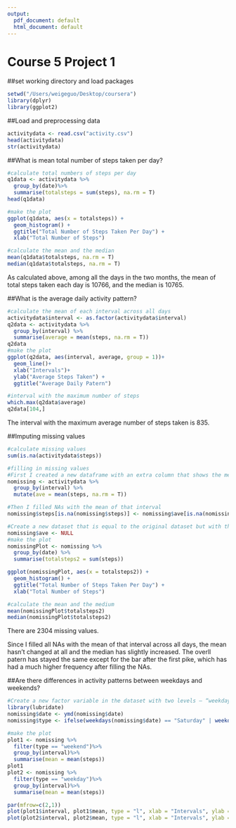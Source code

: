 ```yaml
---
output:
  pdf_document: default
  html_document: default
---
```

Course 5 Project 1
====================

##set working directory and load packages
```r
setwd("/Users/weigeguo/Desktop/coursera")
library(dplyr)
library(ggplot2)
```

##Load and preprocessing data
```r
activitydata <- read.csv("activity.csv")
head(activitydata)
str(activitydata)
```

##What is mean total number of steps taken per day?
```r
#calculate total numbers of steps per day
q1data <- activitydata %>%
  group_by(date)%>%
  summarise(totalsteps = sum(steps), na.rm = T)
head(q1data)

#make the plot
ggplot(q1data, aes(x = totalsteps)) +
  geom_histogram() +
  ggtitle("Total Number of Steps Taken Per Day") +
  xlab("Total Number of Steps")

#calculate the mean and the median
mean(q1data$totalsteps, na.rm = T)
median(q1data$totalsteps, na.rm = T)
```

As calculated above, among all the days in the two months, the mean of total steps taken each day is 10766, and the median is 10765. 

##What is the average daily activity pattern?
```r
#calculate the mean of each interval across all days
activitydata$interval <- as.factor(activitydata$interval)
q2data <- activitydata %>%
  group_by(interval) %>%
  summarise(average = mean(steps, na.rm = T))
q2data
#make the plot
ggplot(q2data, aes(interval, average, group = 1))+
  geom_line()+
  xlab("Intervals")+
  ylab("Average Steps Taken") +
  ggtitle("Average Daily Patern")

#interval with the maximum number of steps
which.max(q2data$average)
q2data[104,]
```

The interval with the maximum average number of steps taken is 835.

##Imputing missing values
```r
#calculate missing values
sum(is.na(activitydata$steps))

#filling in missing values
#First I created a new dataframe with an extra column that shows the mean of that interval
nomissing <- activitydata %>%
  group_by(interval) %>%
  mutate(ave = mean(steps, na.rm = T))

#Then I filled NAs with the mean of that interval
nomissing$steps[is.na(nomissing$steps)] <- nomissing$ave[is.na(nomissing$steps)]

#Create a new dataset that is equal to the original dataset but with the missing data filled in.
nomissing$ave <- NULL
#make the plot
nomissingPlot <- nomissing %>%
  group_by(date) %>%
  summarise(totalsteps2 = sum(steps))

ggplot(nomissingPlot, aes(x = totalsteps2)) +
  geom_histogram() +
  ggtitle("Total Number of Steps Taken Per Day") +
  xlab("Total Number of Steps")

#calculate the mean and the medium
mean(nomissingPlot$totalsteps2)
median(nomissingPlot$totalsteps2)
```

There are 2304 missing values.

Since I filled all NAs with the mean of that interval across all days, the mean hasn't changed at all and the median has slightly increased. The overll patern has stayed the same except for the bar after the first pike, which has had a much higher frequency after filling the NAs.

##Are there differences in activity patterns between weekdays and weekends?
```r
#Create a new factor variable in the dataset with two levels – “weekday” and “weekend” indicating whether a given date is a weekday or weekend day.
library(lubridate)
nomissing$date <- ymd(nomissing$date)
nomissing$type <- ifelse(weekdays(nomissing$date) == "Saturday" | weekdays(nomissing$date) == "Sunday", "weekend", "weekday")

#make the plot
plot1 <- nomissing %>%
  filter(type == "weekend")%>%
  group_by(interval)%>%
  summarise(mean = mean(steps))
plot1
plot2 <- nomissing %>%
  filter(type == "weekday")%>%
  group_by(interval)%>%
  summarise(mean = mean(steps))

par(mfrow=c(2,1))
plot(plot1$interval, plot1$mean, type = "l", xlab = "Intervals", ylab = "Average steps taken", main  = "Weekend")
plot(plot2$interval, plot2$mean, type = "l", xlab = "Intervals", ylab = "Average steps taken", main = "Weekday")
```






